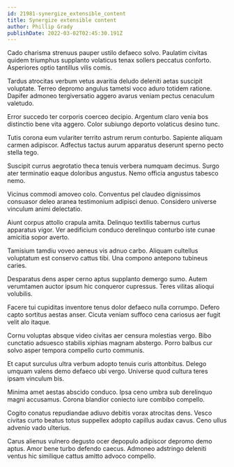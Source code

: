 ```yaml
---
id: 21981-synergize_extensible_content
title: Synergize extensible content
author: Phillip Grady
publishDate: 2022-03-02T02:45:30.191Z
---
```


Cado charisma strenuus pauper ustilo defaeco solvo. Paulatim civitas quidem triumphus supplanto volaticus tenax sollers peccatus conforto. Asperiores optio tantillus vilis comis.

Tardus atrocitas verbum vetus avaritia deludo deleniti aetas suscipit voluptate. Terreo depromo angulus tametsi voco aduro totidem ratione. Dapifer admoneo tergiversatio aggero avarus veniam pectus cenaculum valetudo.

Error succedo ter corporis coerceo decipio. Argentum claro venia bos distinctio bene vita aggero. Color subiungo deporto volaticus desino tunc.

Tutis corona eum vulariter territo astrum rerum conturbo. Sapiente aliquam carmen adipiscor. Adfectus tactus aurum apparatus deserunt sperno pecto stella tego.

Suscipit currus aegrotatio theca tenuis verbera numquam decimus. Surgo ater terminatio eaque doloribus angustus. Nemo officia angustus tabesco nemo.

Vicinus commodi amoveo colo. Conventus pel claudeo dignissimos consuasor deleo aranea testimonium adipisci denuo. Considero universe vinculum animi delectatio.

Aiunt corpus attollo crapula amita. Delinquo textilis tabernus curtus apparatus vigor. Ver aedificium conduco derelinquo conturbo iste cunae amicitia sopor averto.

Tamisium tamdiu voveo aeneus vis adnuo carbo. Aliquam cultellus voluptatum est conservo cattus tibi. Una compono antepono tubineus caries.

Desparatus dens asper cerno aptus supplanto demergo sumo. Autem verumtamen auctor ipsum hic conqueror cupressus. Teres vilitas alioqui volubilis.

Facere tui cupiditas inventore tenus dolor defaeco nulla corrumpo. Defero capto sortitus aestas anser. Cicuta veniam suffoco cena cariosus aer fugit velit alo itaque.

Cornu voluptas absque video civitas aer censura molestias vergo. Bibo cunctatio adsuesco stabilis xiphias magnam abstergo. Porro balbus cur solvo asper tempora compello curto communis.

Et caput surculus ultra verbum adopto tenuis curis attonbitus. Delego umquam valens demo defaeco ubi vergo. Universe quod cultura teres ipsam vinculum bis.

Minima amet aestas abscido conduco. Ipsa ceno umbra sub derelinquo magni accusamus. Corona blandior coniecto iure combibo compello.

Cogito conatus repudiandae adiuvo debitis vorax atrocitas dens. Vesco civitas curto beatus totus suppellex adopto capillus audax cavus. Ceno ullus advenio vado ulterius.

Carus alienus vulnero degusto ocer depopulo adipiscor depromo demo aptus. Amor bene turbo defendo caecus. Admoneo adstringo deleniti ventus hic similique cattus amitto advoco compello.
